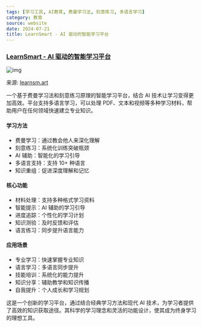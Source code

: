 ```yaml
---
tags: [学习工具, AI教育, 费曼学习法, 刻意练习, 多语言学习]
category: 教育
source: website
date: 2024-07-21
title: LearnSmart - AI 驱动的智能学习平台
---
```


### [LearnSmart - AI 驱动的智能学习平台](https://learnsm.art/)

![img](https://img.mengpeng.tech/i/2024/12/08/675595f74897b.webp)

来源: [learnsm.art](https://learnsm.art/)

一个基于费曼学习法和刻意练习原理的智能学习平台，结合 AI 技术让学习变得更加高效。平台支持多语言学习，可以处理 PDF、文本和视频等多种学习材料，帮助用户在任何领域快速建立专业知识。

#### 学习方法
- 费曼学习：通过教会他人来深化理解
- 刻意练习：系统化训练突破瓶颈
- AI 辅助：智能化的学习引导
- 多语言支持：支持 10+ 种语言
- 知识重组：促进深度理解和记忆

#### 核心功能
- 材料处理：支持多种格式学习资料
- 智能提示：AI 辅助的学习引导
- 进度追踪：个性化的学习计划
- 知识测验：及时反馈和评估
- 语言练习：同步提升语言能力

#### 应用场景
- 专业学习：快速掌握专业知识
- 语言学习：多语言同步提升
- 技能培训：系统化的能力提升
- 知识分享：辅助教学和知识传播
- 自我提升：个人成长和学习规划

这是一个创新的学习平台，通过结合经典学习方法和现代 AI 技术，为学习者提供了高效的知识获取途径。其科学的学习理念和灵活的功能设计，使其成为终身学习的理想工具。 